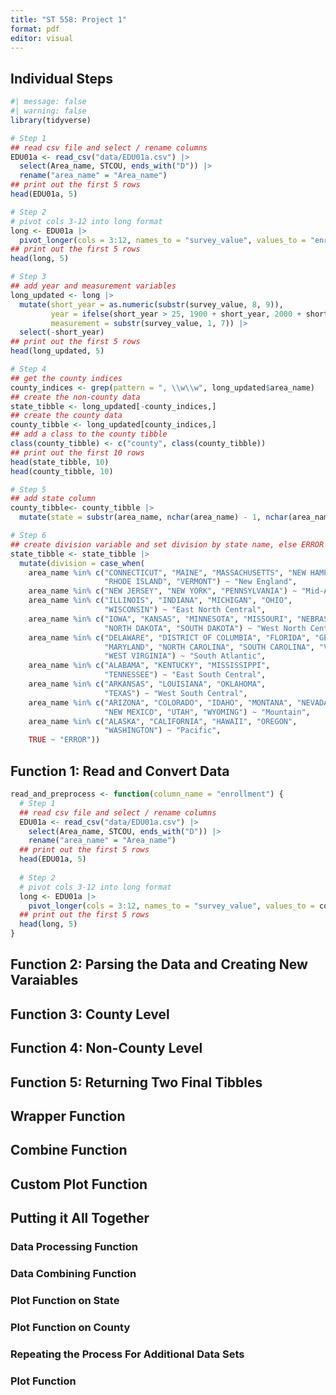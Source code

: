 ---
title: "ST 558: Project 1"
format: pdf
editor: visual
---

## Individual Steps
```{r}
#| message: false
#| warning: false
library(tidyverse)

# Step 1
## read csv file and select / rename columns
EDU01a <- read_csv("data/EDU01a.csv") |>
  select(Area_name, STCOU, ends_with("D")) |>
  rename("area_name" = "Area_name")
## print out the first 5 rows
head(EDU01a, 5)

# Step 2
# pivot cols 3-12 into long format
long <- EDU01a |>
  pivot_longer(cols = 3:12, names_to = "survey_value", values_to = "enrollment")
## print out the first 5 rows
head(long, 5)

# Step 3
## add year and measurement variables
long_updated <- long |> 
  mutate(short_year = as.numeric(substr(survey_value, 8, 9)), 
         year = ifelse(short_year > 25, 1900 + short_year, 2000 + short_year),
         measurement = substr(survey_value, 1, 7)) |>
  select(-short_year)
## print out the first 5 rows
head(long_updated, 5)

# Step 4
## get the county indices
county_indices <- grep(pattern = ", \\w\\w", long_updated$area_name)
## create the non-county data
state_tibble <- long_updated[-county_indices,]
## create the county data
county_tibble <- long_updated[county_indices,]
## add a class to the county tibble
class(county_tibble) <- c("county", class(county_tibble))
## print out the first 10 rows
head(state_tibble, 10)
head(county_tibble, 10)

# Step 5
## add state column
county_tibble<- county_tibble |>
  mutate(state = substr(area_name, nchar(area_name) - 1, nchar(area_name)))

# Step 6
## create division variable and set division by state name, else ERROR
state_tibble <- state_tibble |>
  mutate(division = case_when(
    area_name %in% c("CONNECTICUT", "MAINE", "MASSACHUSETTS", "NEW HAMPSHIRE", 
                     "RHODE ISLAND", "VERMONT") ~ "New England",
    area_name %in% c("NEW JERSEY", "NEW YORK", "PENNSYLVANIA") ~ "Mid-Atlantic",
    area_name %in% c("ILLINOIS", "INDIANA", "MICHIGAN", "OHIO", 
                     "WISCONSIN") ~ "East North Central",
    area_name %in% c("IOWA", "KANSAS", "MINNESOTA", "MISSOURI", "NEBRASKA", 
                     "NORTH DAKOTA", "SOUTH DAKOTA") ~ "West North Central",
    area_name %in% c("DELAWARE", "DISTRICT OF COLUMBIA", "FLORIDA", "GEORGIA", 
                     "MARYLAND", "NORTH CAROLINA", "SOUTH CAROLINA", "VIRGINIA", 
                     "WEST VIRGINIA") ~ "South Atlantic",
    area_name %in% c("ALABAMA", "KENTUCKY", "MISSISSIPPI", 
                     "TENNESSEE") ~ "East South Central",
    area_name %in% c("ARKANSAS", "LOUISIANA", "OKLAHOMA", 
                     "TEXAS") ~ "West South Central",
    area_name %in% c("ARIZONA", "COLORADO", "IDAHO", "MONTANA", "NEVADA", 
                     "NEW MEXICO", "UTAH", "WYOMING") ~ "Mountain",
    area_name %in% c("ALASKA", "CALIFORNIA", "HAWAII", "OREGON", 
                     "WASHINGTON") ~ "Pacific",
    TRUE ~ "ERROR"))
```

## Function 1: Read and Convert Data
```{r}
read_and_preprocess <- function(column_name = "enrollment") {
  # Step 1
  ## read csv file and select / rename columns
  EDU01a <- read_csv("data/EDU01a.csv") |>
    select(Area_name, STCOU, ends_with("D")) |>
    rename("area_name" = "Area_name")
  ## print out the first 5 rows
  head(EDU01a, 5)
  
  # Step 2
  # pivot cols 3-12 into long format
  long <- EDU01a |>
    pivot_longer(cols = 3:12, names_to = "survey_value", values_to = column_name)
  ## print out the first 5 rows
  head(long, 5)
}
```

## Function 2: Parsing the Data and Creating New Varaiables

## Function 3: County Level

## Function 4: Non-County Level

## Function 5: Returning Two Final Tibbles

## Wrapper Function

## Combine Function

## Custom Plot Function

## Putting it All Together

### Data Processing Function

### Data Combining Function

### Plot Function on State

### Plot Function on County

### Repeating the Process For Additional Data Sets

### Plot Function